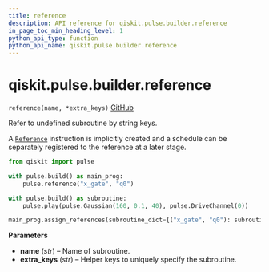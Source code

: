 ```yaml
---
title: reference
description: API reference for qiskit.pulse.builder.reference
in_page_toc_min_heading_level: 1
python_api_type: function
python_api_name: qiskit.pulse.builder.reference
---
```


<span id="qiskit-pulse-builder-reference" />

# qiskit.pulse.builder.reference

<span id="qiskit.pulse.builder.reference" />

`reference(name, *extra_keys)` [GitHub](https://github.com/qiskit/qiskit/tree/stable/0.24/qiskit/pulse/builder.py "view source code")

Refer to undefined subroutine by string keys.

A [`Reference`](qiskit.pulse.instructions.Reference "qiskit.pulse.instructions.Reference") instruction is implicitly created and a schedule can be separately registered to the reference at a later stage.

```python
from qiskit import pulse

with pulse.build() as main_prog:
    pulse.reference("x_gate", "q0")

with pulse.build() as subroutine:
    pulse.play(pulse.Gaussian(160, 0.1, 40), pulse.DriveChannel(0))

main_prog.assign_references(subroutine_dict={("x_gate", "q0"): subroutine})
```

**Parameters**

*   **name** (*str*) – Name of subroutine.
*   **extra\_keys** (*str*) – Helper keys to uniquely specify the subroutine.

